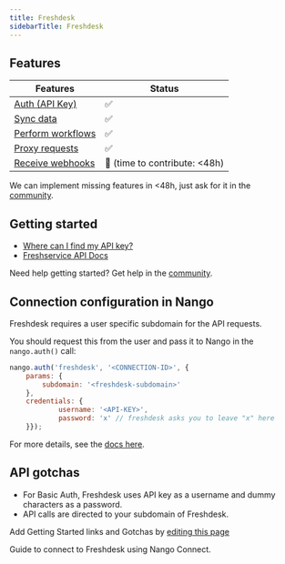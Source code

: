 ```yaml
---
title: Freshdesk
sidebarTitle: Freshdesk
---
```



<Overview />


## Features

| Features | Status |
| - | - |
| [Auth (API Key)](/guides/getting-started/authorize-an-api-from-your-app) | ✅ |
| [Sync data](/guides/getting-started/read-from-an-api) | ✅ |
| [Perform workflows](/guides/getting-started/write-to-an-api) | ✅ |
| [Proxy requests](/guides/proxy-requests-to-an-api) | ✅ |
| [Receive webhooks](/guides/receive-webhooks-from-an-api) | 🚫 (time to contribute: &lt;48h) |

<Tip>We can implement missing features in &lt;48h, just ask for it in the [community](https://nango.dev/slack).</Tip>

## Getting started

-   [Where can I find my API key?](https://support.freshdesk.com/en/support/solutions/articles/215517-how-to-find-your-api-key)
-   [Freshservice API Docs](https://developers.freshdesk.com/api/#introduction)

<Tip>Need help getting started? Get help in the [community](https://nango.dev/slack).</Tip>

## Connection configuration in Nango

Freshdesk requires a user specific subdomain for the API requests.

You should request this from the user and pass it to Nango in the `nango.auth()` call:

```js
nango.auth('freshdesk', '<CONNECTION-ID>', {
    params: {
        subdomain: '<freshdesk-subdomain>'
    },
    credentials: {
            username: '<API-KEY>',
            password: 'x' // freshdesk asks you to leave "x" here
    }});
```

For more details, see the [docs here](/guides/getting-started/authorize-an-api-from-your-app#apis-requiring-connection-specific-configuration-for-authorization).

## API gotchas

- For Basic Auth, Freshdesk uses API key as a username and dummy characters as a password.
- API calls are directed to your subdomain of Freshdesk.

<Note>Add Getting Started links and Gotchas by [editing this page](https://github.com/nangohq/nango/tree/master/docs-v2/integrations/all/freshdesk.mdx)</Note>

<Card title="Connect to freshdesk" icon="link" href="/integrations/all/freshdesk/connect" horizontal>
  Guide to connect to Freshdesk using Nango Connect.
</Card>
